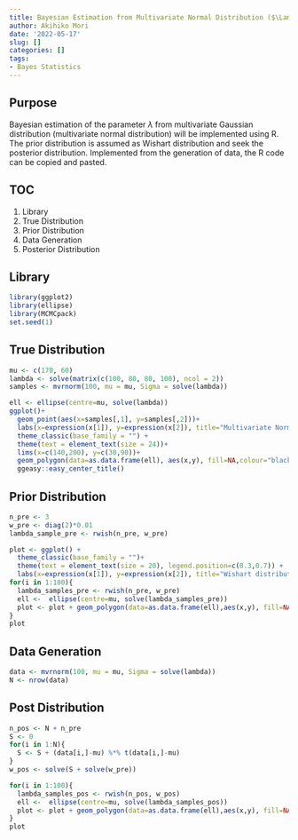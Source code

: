 ```yaml
---
title: Bayesian Estimation from Multivariate Normal Distribution ($\Lambda$)
author: Akihiko Mori
date: '2022-05-17'
slug: []
categories: []
tags: 
- Bayes Statistics
---
```


## Purpose
Bayesian estimation of the parameter $\lambda$ from multivariate Gaussian distribution (multivariate normal distribution) will be implemented using R. 
The prior distribution is assumed as Wishart distribution  and 
seek the posterior distribution. 
Implemented from the generation of data, the R code can be copied and pasted.

## TOC
1. Library
2. True Distribution
3. Prior Distribution
4. Data Generation
5. Posterior Distribution

## Library
```r
library(ggplot2)
library(ellipse)
library(MCMCpack)
set.seed(1)
```

## True Distribution
```r
mu <- c(170, 60)
lambda <- solve(matrix(c(100, 80, 80, 100), ncol = 2))
samples <- mvrnorm(100, mu = mu, Sigma = solve(lambda))

ell <- ellipse(centre=mu, solve(lambda))
ggplot()+
  geom_point(aes(x=samples[,1], y=samples[,2]))+
  labs(x=expression(x[1]), y=expression(x[2]), title="Multivariate Normal Distribution")+
  theme_classic(base_family = "") +
  theme(text = element_text(size = 24))+
  lims(x=c(140,200), y=c(30,90))+
  geom_polygon(data=as.data.frame(ell), aes(x,y), fill=NA,colour="black")+
  ggeasy::easy_center_title()
```


## Prior Distribution
```r
n_pre <- 3
w_pre <- diag(2)*0.01
lambda_sample_pre <- rwish(n_pre, w_pre)

plot <- ggplot() +
  theme_classic(base_family = "")+
  theme(text = element_text(size = 20), legend.position=c(0.3,0.7)) +
  labs(x=expression(x[1]), y=expression(x[2]), title="Wishart distribution") 
for(i in 1:100){
  lambda_samples_pre <- rwish(n_pre, w_pre)
  ell <-  ellipse(centre=mu, solve(lambda_samples_pre))
  plot <- plot + geom_polygon(data=as.data.frame(ell),aes(x,y), fill=NA,colour="black")
}
plot
```

## Data Generation
```r
data <- mvrnorm(100, mu = mu, Sigma = solve(lambda))
N <- nrow(data)
```

## Post Distribution
```r
n_pos <- N + n_pre
S <- 0
for(i in 1:N){
  S <- S + (data[i,]-mu) %*% t(data[i,]-mu)
}
w_pos <- solve(S + solve(w_pre))

for(i in 1:100){
  lambda_samples_pos <- rwish(n_pos, w_pos)
  ell <-  ellipse(centre=mu, solve(lambda_samples_pos))
  plot <- plot + geom_polygon(data=as.data.frame(ell),aes(x,y), fill=NA, colour="blue")
}
plot
```
